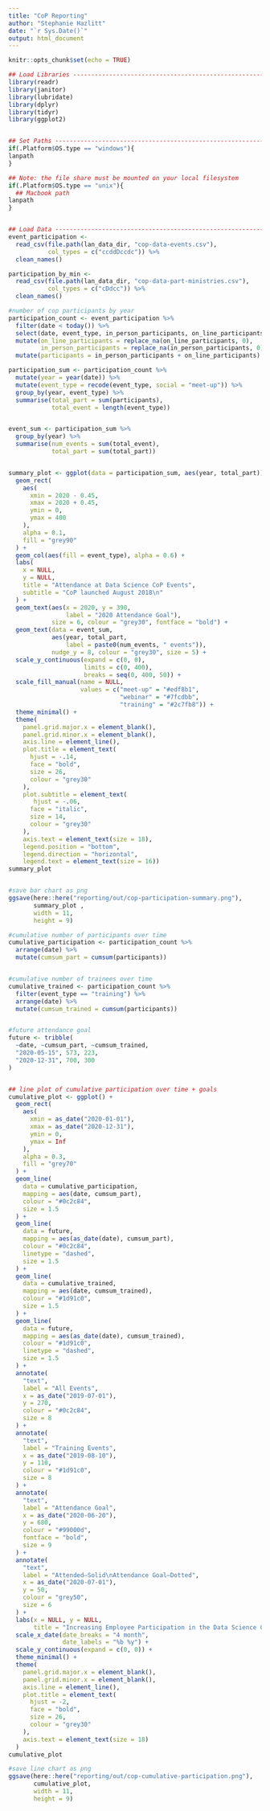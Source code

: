 ```yaml
---
title: "CoP Reporting"
author: "Stephanie Hazlitt"
date: "`r Sys.Date()`"
output: html_document
---
```


<!--
Copyright 2020 Province of British Columbia

This work is licensed under the Creative Commons Attribution 4.0 International License.
To view a copy of this license, visit http://creativecommons.org/licenses/by/4.0/.
-->


```r
knitr::opts_chunk$set(echo = TRUE)

## Load Libraries --------------------------------------------------------------
library(readr)
library(janitor)
library(lubridate)
library(dplyr)
library(tidyr)
library(ggplot2)


## Set Paths -------------------------------------------------------------------
if(.Platform$OS.type == "windows"){
lanpath
}

## Note: the file share must be mounted on your local filesystem
if(.Platform$OS.type == "unix"){
  ## Macbook path
lanpath
}


## Load Data -------------------------------------------------------------------
event_participation <-
  read_csv(file.path(lan_data_dir, "cop-data-events.csv"),
           col_types = c("ccddDccdc")) %>%
  clean_names()

participation_by_min <-
  read_csv(file.path(lan_data_dir, "cop-data-part-ministries.csv"),
           col_types = c("cDdcc")) %>%
  clean_names()
```




```r
#number of cop participants by year
participation_count <- event_participation %>%
  filter(date < today()) %>%
  select(date, event_type, in_person_participants, on_line_participants) %>%
  mutate(on_line_participants = replace_na(on_line_participants, 0),
         in_person_participants = replace_na(in_person_participants, 0)) %>%
  mutate(participants = in_person_participants + on_line_participants) 
```


```r
participation_sum <- participation_count %>%
  mutate(year = year(date)) %>% 
  mutate(event_type = recode(event_type, social = "meet-up")) %>% 
  group_by(year, event_type) %>% 
  summarise(total_part = sum(participants),
            total_event = length(event_type)) 


event_sum <- participation_sum %>% 
  group_by(year) %>% 
  summarise(num_events = sum(total_event),
            total_part = sum(total_part))


summary_plot <- ggplot(data = participation_sum, aes(year, total_part)) +
  geom_rect(
    aes(
      xmin = 2020 - 0.45,
      xmax = 2020 + 0.45,
      ymin = 0,
      ymax = 400
    ),
    alpha = 0.1,
    fill = "grey90"
  ) +
  geom_col(aes(fill = event_type), alpha = 0.6) +
  labs(
    x = NULL,
    y = NULL,
    title = "Attendance at Data Science CoP Events",
    subtitle = "CoP launched August 2018\n"
  ) +
  geom_text(aes(x = 2020, y = 390,
                label = "2020 Attendance Goal"),
            size = 6, colour = "grey30", fontface = "bold") +
  geom_text(data = event_sum,
            aes(year, total_part,
                label = paste0(num_events, " events")),
            nudge_y = 8, colour = "grey30", size = 5) +
  scale_y_continuous(expand = c(0, 0),
                     limits = c(0, 400),
                     breaks = seq(0, 400, 50)) +
  scale_fill_manual(name = NULL,
                    values = c("meet-up" = "#edf8b1",
                               "webinar" = "#7fcdbb",
                               "training" = "#2c7fb8")) +
  theme_minimal() +
  theme(
    panel.grid.major.x = element_blank(),
    panel.grid.minor.x = element_blank(),
    axis.line = element_line(),
    plot.title = element_text(
      hjust = -.14,
      face = "bold",
      size = 26,
      colour = "grey30"
    ),
    plot.subtitle = element_text(
       hjust = -.06,
      face = "italic",
      size = 14,
      colour = "grey30"
    ),
    axis.text = element_text(size = 18),
    legend.position = "bottom",
    legend.direction = "horizontal",
    legend.text = element_text(size = 16))
summary_plot 


#save bar chart as png
ggsave(here::here("reporting/out/cop-participation-summary.png"), 
       summary_plot ,
       width = 11,
       height = 9)

```



```r

#cumulative number of participants over time
cumulative_participation <- participation_count %>% 
  arrange(date) %>% 
  mutate(cumsum_part = cumsum(participants))


#cumulative number of trainees over time
cumulative_trained <- participation_count %>% 
  filter(event_type == "training") %>% 
  arrange(date) %>% 
  mutate(cumsum_trained = cumsum(participants))


#future attendance goal
future <- tribble(
  ~date, ~cumsum_part, ~cumsum_trained,
  "2020-05-15", 573, 223,
  "2020-12-31", 700, 300
)


## line plot of cumulative participation over time + goals
cumulative_plot <- ggplot() +
  geom_rect(
    aes(
      xmin = as_date("2020-01-01"),
      xmax = as_date("2020-12-31"),
      ymin = 0,
      ymax = Inf
    ),
    alpha = 0.3,
    fill = "grey70"
  ) +
  geom_line(
    data = cumulative_participation,
    mapping = aes(date, cumsum_part),
    colour = "#0c2c84",
    size = 1.5
  ) +
  geom_line(
    data = future,
    mapping = aes(as_date(date), cumsum_part),
    colour = "#0c2c84",
    linetype = "dashed",
    size = 1.5
  ) +
  geom_line(
    data = cumulative_trained,
    mapping = aes(date, cumsum_trained),
    colour = "#1d91c0",
    size = 1.5
  ) +
  geom_line(
    data = future,
    mapping = aes(as_date(date), cumsum_trained),
    colour = "#1d91c0",
    linetype = "dashed",
    size = 1.5
  ) +
  annotate(
    "text",
    label = "All Events",
    x = as_date("2019-07-01"),
    y = 270,
    colour = "#0c2c84",
    size = 8
  ) +
  annotate(
    "text",
    label = "Training Events",
    x = as_date("2019-08-10"),
    y = 110,
    colour = "#1d91c0",
    size = 8
  ) +
  annotate(
    "text",
    label = "Attendance Goal",
    x = as_date("2020-06-20"),
    y = 680,
    colour = "#99000d",
    fontface = "bold",
    size = 9
  ) +
  annotate(
    "text",
    label = "Attended—Solid\nAttendance Goal—Dotted",
    x = as_date("2020-07-01"),
    y = 50,
    colour = "grey50",
    size = 6
  ) +
  labs(x = NULL, y = NULL,
       title = "Increasing Employee Participation in the Data Science CoP\n") +
  scale_x_date(date_breaks = "4 month",
               date_labels = "%b %y") +
  scale_y_continuous(expand = c(0, 0)) +
  theme_minimal() +
  theme(
    panel.grid.major.x = element_blank(),
    panel.grid.minor.x = element_blank(),
    axis.line = element_line(),
    plot.title = element_text(
      hjust = -2,
      face = "bold",
      size = 26,
      colour = "grey30"
    ),
    axis.text = element_text(size = 18)
  )
cumulative_plot

#save line chart as png
ggsave(here::here("reporting/out/cop-cumulative-participation.png"), 
       cumulative_plot,
       width = 11,
       height = 9)
```


```r

```

